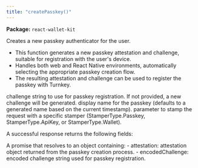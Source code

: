 ```yaml
---
title: "createPasskey()"
---
```



<p>
  <strong>Package:</strong> <code>react-wallet-kit</code>
</p>

<H3Bordered text="Overview" />

Creates a new passkey authenticator for the user.

<ul>
  <li>
    This function generates a new passkey attestation and challenge, suitable
    for registration with the user's device.
  </li>
  <li>
    Handles both web and React Native environments, automatically selecting the
    appropriate passkey creation flow.
  </li>
  <li>
    The resulting attestation and challenge can be used to register the passkey
    with Turnkey.
  </li>
</ul>

<H3Bordered text="Parameters" />

<ParamField body="params" type="object" required={false} path="params">
  <Expandable title="params details">
    <NestedParam
      parentKey="params"
      childKey="challenge"
      type="string"
      required={false}
    >
      challenge string to use for passkey registration. If not provided, a new
      challenge will be generated.
    </NestedParam>
    <NestedParam
      parentKey="params"
      childKey="name"
      type="string"
      required={false}
    >
      display name for the passkey (defaults to a generated name based on the
      current timestamp).
    </NestedParam>
    <NestedParam
      parentKey="params"
      childKey="stampWith"
      type="StamperType"
      required={false}
    >
      parameter to stamp the request with a specific stamper
      (StamperType.Passkey, StamperType.ApiKey, or StamperType.Wallet).
    </NestedParam>
  </Expandable>
</ParamField>

<H3Bordered text="Response" />A successful response returns the following
fields:

<ResponseField name="returns" type="object" required={true}>
  A promise that resolves to an object containing: - attestation: attestation
  object returned from the passkey creation process. - encodedChallenge: encoded
  challenge string used for passkey registration.
  <Expandable title="return details">
    <NestedParam
      parentKey="returns"
      childKey="attestation"
      type="v1Attestation"
      required={true}
    ></NestedParam>
    <NestedParam
      parentKey="returns"
      childKey="encodedChallenge"
      type="string"
      required={true}
    ></NestedParam>
  </Expandable>
</ResponseField>
